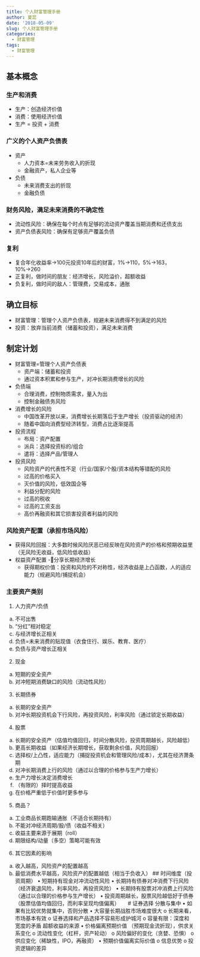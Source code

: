 ```yaml
---
title: 个人财富管理手册
author: 夏昆
date: '2018-05-09'
slug: 个人财富管理手册
categories:
  - 财富管理
tags:
  - 财富管理
---
```


## 基本概念
### 生产和消费
-	生产：创造经济价值
-	消费：使用经济价值
-	生产 = 投资 + 消费

###	广义的个人资产负债表
- 资产
    - 人力资本=未来劳务收入的折现
    - 金融资产，私人企业等
- 负债
    - 未来消费支出的折现
    - 金融负债

### 财务风险，满足未来消费的不确定性
-	流动性风险：确保在每个时点有足够的流动资产覆盖当期消费和还债支出
-	资产负债表风险：确保有足够资产覆盖负债

### 复利
- 复合年化收益率→100元投资10年后的财富，1%→110，5%→163，10%→260
- 正复利，做时间的朋友：经济增长，风险溢价，超额收益
-	负复利，做时间的敌人：管理费，交易成本，通胀

## 确立目标
-	财富管理：管理个人资产负债表，规避未来消费得不到满足的风险
-	投资：放弃当前消费（储蓄和投资），满足未来消费

## 制定计划
- 财富管理=管理个人资产负债表
    - 资产端：储蓄和投资
    - 通过资本积累和参与生产，对冲长期消费增长的风险
-	负债端
    - 合理消费，控制物质需求，量入为出
    -	控制金融债务风险
-	消费增长的风险
    - 中国改革开放以来，消费增长长期落后于生产增长（投资驱动的经济）
    - 随着中国向消费型经济转型，消费占比逐渐提高
- 投资流程
    - 布局：资产配置
    - 派兵：选择投资标的/组合
    - 遣将：选择产品/管理人

- 投资风险
    - 风险资产的代表性不足（行业/国家/个股/资本结构等错配的风险
    - 过高的价格买入
    - 灭价值的风险，低效国企等
    - 利益分配的风险
    -	过高的税收
    -	过高的工资支出
    -	高价再融资和其它损害投资者利益的风险

### 风险资产配置（承担市场风险）
- 获得风险回报：大多数时候风险厌恶已经反映在风险资产的价格和预期收益里（无风险无收益，低风险低收益）
- 权益资产配置
    -分享长期经济增长
    -	获得期权价值：投资和风险的不对称性，经济收益是上凸函数，人的适应能力（规避风险/捕捉机会）

### 主要资产类别
1.	人力资产/负债
a.	不可出售
b.	“分红”相对稳定
c.	与经济增长正相关
d.	负债=未来消费的贴现值（衣食住行、娱乐、教育、医疗）
e.	负债与资产增长正相关
2.	现金
a.	短期的安全资产
b.	对冲短期消费缺口的风险（流动性风险）
3.	长期债券
a.	长期的安全资产
b.	对冲长期投资机会下行风险，再投资风险，利率风险（通过锁定长期收益）
4.	股票
a.	长期的安全资产（估值均值回归，时间分散风险，投资周期越长，风险越低）
b.	更高长期收益（如果经济长期增长，获取剩余价值，风险回报）
c.	选择权/上凸性，适应能力（捕捉投资机会和管理风险/成本），尤其在经济萧条期
d.	对冲长期消费上行的风险（通过以合理的价格参与生产力增长）
i.	生产力增长决定消费增长
e.	（有限的）择时提高收益
i.	在价格严重低于价值时更多参与
5.	商品？
a.	工业商品长期跑输通胀（不适合长期持有）
b.	不能对冲经济周期/股/债（收益不相关）
c.	收益主要来源于展期（roll）
d.	期限结构/动量（多空）策略可能有效
6.	其它因素的影响
a.	收入越高，风险资产的配置越高
b.	最低消费水平越高，风险资产的配置越低（相当于负收入）
## 时间维度（投资周期）
•	短期持有现金对冲流动性风险
•	长期持有债券对冲消费下行风险（经济衰退风险，利率风险，再投资风险）
•	长期持有股票对冲消费上行风险（通过以合理的价格参与生产增长）
•	投资周期越长，股票风险越低好于债券 （股票估值均值回归，而利率呈现均值偏离）
   
# 证券选择
分散与集中
•	如果有比较优势就集中，否则分散
•	大容量长期战胜市场难度很大
o	长期来看，市场基本有效
o	证券选择和产品选择不容易形成护城河
o	容量有限：深度和宽度的矛盾
超额收益的来源
•	价格偏离预期价值 （预期现金流折现），供求关系变化
o	流动性变化（杠杆，资产轮动）
o	风险偏好的变化（贪婪、恐惧）
o	供应变化（稀缺性，IPO，再融资）
•	预期价值偏离实际价值
o	信息优势
o	投资逻辑的差异
	


